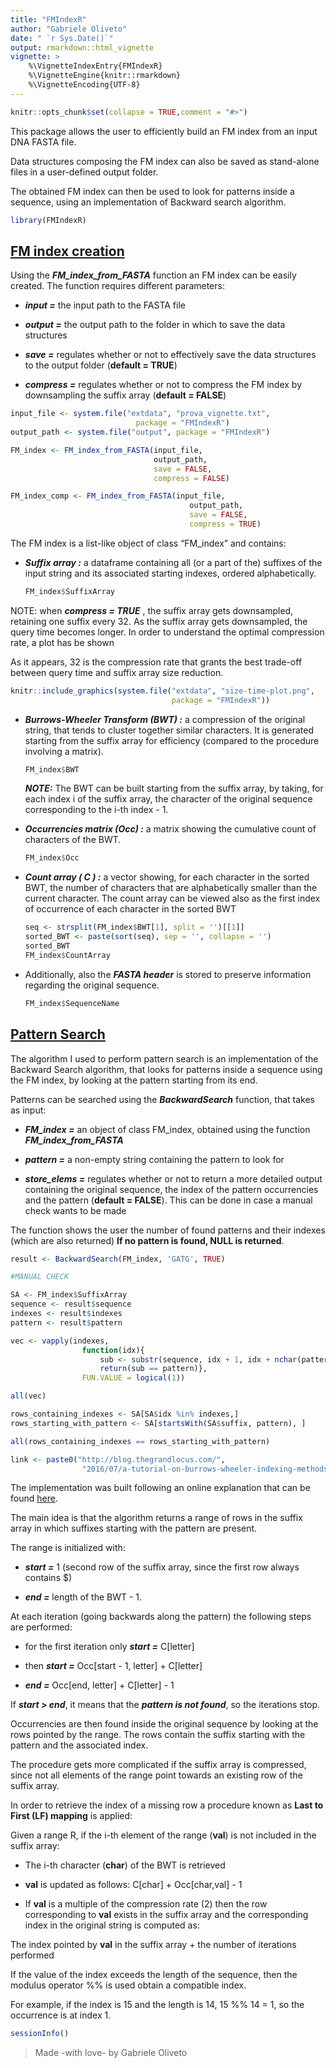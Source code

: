 ```yaml
---
title: "FMIndexR"
author: "Gabriele Oliveto"
date: " `r Sys.Date()`"
output: rmarkdown::html_vignette
vignette: >
    %\VignetteIndexEntry{FMIndexR}
    %\VignetteEngine{knitr::rmarkdown}
    %\VignetteEncoding{UTF-8}
---
```


```r
knitr::opts_chunk$set(collapse = TRUE,comment = "#>")
```

This package allows the user to efficiently build 
an FM index from an input DNA FASTA file.

Data structures composing the FM index can also 
be saved as stand-alone files in a user-defined output folder.

The obtained FM index can then be used to look for 
patterns inside a sequence, using an implementation 
of Backward search algorithm.

```r
library(FMIndexR)
```

## <u>FM index creation </u>

Using the ***FM_index_from_FASTA*** function 
an FM index can be easily created. 
The function requires different parameters:

-   ***input =*** the input path to the FASTA file

-   ***output =*** the output path to the folder 
    in which to save the data structures

-   ***save =*** regulates whether or not to effectively save 
    the data structures to the output folder (**default = TRUE**)

-   ***compress =*** regulates whether or not to compress the FM index 
    by downsampling the suffix array (**default = FALSE**)

```r
input_file <- system.file("extdata", "prova_vignette.txt", 
                            package = "FMIndexR")
output_path <- system.file("output", package = "FMIndexR")

FM_index <- FM_index_from_FASTA(input_file, 
                                output_path, 
                                save = FALSE, 
                                compress = FALSE)
```

```r
FM_index_comp <- FM_index_from_FASTA(input_file, 
                                        output_path, 
                                        save = FALSE, 
                                        compress = TRUE)
```

The FM index is a list-like object of class "FM_index" and contains:

-   ***Suffix array :*** a dataframe containing all (or a part of the) 
    suffixes of the input string and its associated starting indexes, 
    ordered alphabetically.

    ```r
    FM_index$SuffixArray
    ```

NOTE: when ***compress = TRUE*** , the suffix array gets downsampled, 
retaining one suffix every 32. As the suffix array gets downsampled,
the query time becomes longer. In order to understand the optimal
compression rate, a plot has be shown

As it appears, 32 is the compression rate that grants the best 
trade-off between query time and suffix array size reduction.

```r
knitr::include_graphics(system.file("extdata", "size-time-plot.png",
                                    package = "FMIndexR"))
```


-   ***Burrows-Wheeler Transform (BWT) :*** a compression of 
    the original string, 
    that tends to cluster together similar characters. 
    It is generated starting from the suffix array 
    for efficiency (compared to the procedure involving a matrix).

    ```r
    FM_index$BWT
    ```

    ***NOTE:*** The BWT can be built starting from the suffix array, 
    by taking, for each index i of the suffix array, 
    the character of the original sequence 
    corresponding to the i-th index - 1.

-   ***Occurrencies matrix (Occ) :*** a matrix showing the 
    cumulative count of characters of the BWT.

    ```r
    FM_index$Occ
    ```

-   ***Count array ( C ) :*** a vector showing, for each character 
    in the sorted BWT, the number of characters that are alphabetically 
    smaller than the current character. 
    The count array can be viewed also as the first index of occurrence 
    of each character in the sorted BWT

    ```r
    seq <- strsplit(FM_index$BWT[1], split = '')[[1]]
    sorted_BWT <- paste(sort(seq), sep = '', collapse = '')
    sorted_BWT
    FM_index$CountArray
    ```

-   Additionally, also the ***FASTA header*** is stored 
    to preserve information regarding the original sequence.

    ```r
    FM_index$SequenceName
    ```

## <u>Pattern Search</u>

The algorithm I used to perform pattern search is an implementation 
of the Backward Search algorithm, that looks for patterns 
inside a sequence using the FM index, 
by looking at the pattern starting from its end.

Patterns can be searched using the ***BackwardSearch*** function, 
that takes as input:

-   ***FM_index =*** an object of class FM_index, 
    obtained using the function ***FM_index_from_FASTA***

-   ***pattern =*** a non-empty string containing the pattern to look for

-   ***store_elems =*** regulates whether or not to return a more detailed 
    output containing the original sequence, the index of the pattern 
    occurrencies and the pattern (**default = FALSE**). 
    This can be done in case a manual check wants to be made

The function shows the user the number of found patterns and their indexes 
(which are also returned) 
**If no pattern is found, NULL is returned**.

```r
result <- BackwardSearch(FM_index, 'GATG', TRUE)
```

```r
#MANUAL CHECK

SA <- FM_index$SuffixArray
sequence <- result$sequence
indexes <- result$indexes
pattern <- result$pattern

vec <- vapply(indexes, 
                function(idx){
                    sub <- substr(sequence, idx + 1, idx + nchar(pattern))
                    return(sub == pattern)}, 
                FUN.VALUE = logical(1))

all(vec)

rows_containing_indexes <- SA[SA$idx %in% indexes,]
rows_starting_with_pattern <- SA[startsWith(SA$suffix, pattern), ]

all(rows_containing_indexes == rows_starting_with_pattern)

```

```r
link <- paste0("http://blog.thegrandlocus.com/",
                "2016/07/a-tutorial-on-burrows-wheeler-indexing-methods")
```

The implementation was built following an online 
explanation that can be found [here](%60r%20link%60).

The main idea is that the algorithm returns a range of rows 
in the suffix array in which suffixes starting with the pattern are present.

The range is initialized with:

-   ***start =*** 1 (second row of the suffix array, 
    since the first row always contains \$)

-   ***end =*** length of the BWT - 1.

At each iteration (going backwards along the pattern) 
the following steps are performed:

-   for the first iteration only ***start =*** C[letter]

-   then ***start =*** Occ[start - 1, letter] + C[letter]

-   ***end =*** Occ[end, letter] + C[letter] - 1

If ***start \> end***, it means that the ***pattern is not found***, 
so the iterations stop.

Occurrencies are then found inside the original sequence 
by looking at the rows pointed by the range. 
The rows contain the suffix starting with the pattern 
and the associated index.

The procedure gets more complicated if the suffix array is compressed, 
since not all elements of the range point 
towards an existing row of the suffix array.

In order to retrieve the index of a missing row 
a procedure known as **Last to First (LF) mapping** is applied:

Given a range R, if the i-th element of the range (**val**) 
is not included in the suffix array:

-   The i-th character (**char**) of the BWT is retrieved

-   **val** is updated as follows: C[char] + Occ[char,val] - 1

-   If **val** is a multiple of the compression rate (2) 
    then the row corresponding to **val** exists in the suffix array 
    and the corresponding index in the original string is computed as:

The index pointed by **val** in the suffix array + 
the number of iterations performed

If the value of the index exceeds the length of the sequence, 
then the modulus operator %% is used obtain a compatible index.

For example, if the index is 15 and the length is 14, 15 %% 14 = 1, 
so the occurrence is at index 1.

```r
sessionInfo()
```

> Made -with love- by Gabriele Oliveto
